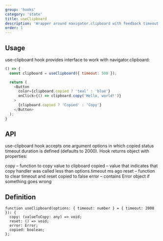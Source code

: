 ```yaml
---
group: 'hooks'
category: 'state'
title: useClipboard
description: 'Wrapper around navigator.clipboard with feedback timeout'
order: 1
---
```


## Usage

use-clipboard hook provides interface to work with navigator.clipboard:

```js live=true
() => {
  const clipboard = useClipboard({ timeout: 500 });

  return (
    <Button
      color={clipboard.copied ? 'teal' : 'blue'}
      onClick={() => clipboard.copy('Hello, world!')}
    >
      {clipboard.copied ? 'Copied' : 'Copy'}
    </Button>
  );
}
```

## API

use-clipboard hook accepts one argument options in which copied status timeout duration is defined (defaults to 2000). Hook returns object with properties:

copy – function to copy value to clipboard
copied – value that indicates that copy handler was called less than options.timeout ms ago
reset – function to clear timeout and reset copied to false
error – contains Error object if something goes wrong

## Definition

```tsx
function useClipboard(options: { timeout: number } = { timeout: 2000 }): {
  copy: (valueToCopy: any) => void;
  reset: () => void;
  error: Error;
  copied: boolean;
};
```
